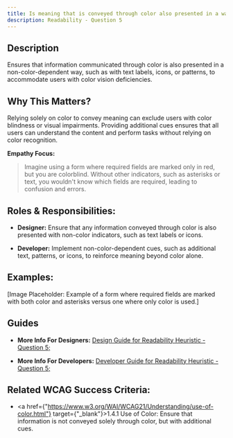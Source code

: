 ```yaml
---
title: Is meaning that is conveyed through color also presented in a way that does not depend on color?
description: Readability - Question 5
---
```


## Description

Ensures that information communicated through color is also presented in a non-color-dependent way, such as with text labels, icons, or patterns, to accommodate users with color vision deficiencies.

## Why This Matters?

Relying solely on color to convey meaning can exclude users with color blindness or visual impairments. Providing additional cues ensures that all users can understand the content and perform tasks without relying on color recognition.

**Empathy Focus:**
> Imagine using a form where required fields are marked only in red, but you are colorblind. Without other indicators, such as asterisks or text, you wouldn't know which fields are required, leading to confusion and errors.

## Roles & Responsibilities:

- **Designer:** Ensure that any information conveyed through color is also presented with non-color indicators, such as text labels or icons.

- **Developer:** Implement non-color-dependent cues, such as additional text, patterns, or icons, to reinforce meaning beyond color alone.

## Examples:

[Image Placeholder: Example of a form where required fields are marked with both color and asterisks versus one where only color is used.]

## Guides

- **More Info For Designers:** <a href="/docs/design-guide/readability/question-5">Design Guide for Readability Heuristic - Question 5;</a>

- **More Info For Developers:** <a href="/docs/developer-guide/readability/question-5">Developer Guide for Readability Heuristic - Question 5;</a>

## Related WCAG Success Criteria:

- <a href={"https://www.w3.org/WAI/WCAG21/Understanding/use-of-color.html"} target={"_blank"}>1.4.1 Use of Color</a>: Ensure that information is not conveyed solely through color, but with additional cues.
